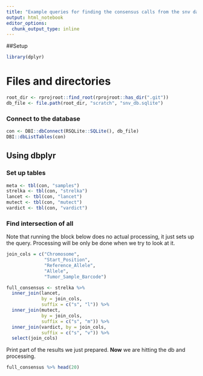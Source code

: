 ```yaml
---
title: "Example queries for finding the consensus calls from the snv database"
output: html_notebook
editor_options: 
  chunk_output_type: inline
---
```


##Setup
```r
library(dplyr)
```

# Files and directories
```r
root_dir <- rprojroot::find_root(rprojroot::has_dir(".git"))
db_file <- file.path(root_dir, "scratch", "snv_db.sqlite")
```

### Connect to the database

```r
con <- DBI::dbConnect(RSQLite::SQLite(), db_file)
DBI::dbListTables(con)
```

## Using dbplyr

### Set up tables
```r
meta <- tbl(con, "samples")
strelka <- tbl(con, "strelka")
lancet <- tbl(con, "lancet")
mutect <- tbl(con, "mutect")
vardict <- tbl(con, "vardict")
```

### Find intersection of all
Note that running the block below does no actual processing, it just sets up the query.
Processing will be only be done when we try to look at it.

```r
join_cols = c("Chromosome", 
              "Start_Position", 
              "Reference_Allele", 
              "Allele",
              "Tumor_Sample_Barcode")

full_consensus <- strelka %>%
  inner_join(lancet, 
             by = join_cols, 
             suffix = c("s", "l")) %>%
  inner_join(mutect, 
             by = join_cols,
             suffix = c("s", "m")) %>%
  inner_join(vardict, by = join_cols, 
             suffix = c("s", "v")) %>%
  select(join_cols)
```


Print part of the results we just prepared. 
**Now** we are hitting the db and processing.

```r
full_consensus %>% head(20)
```

